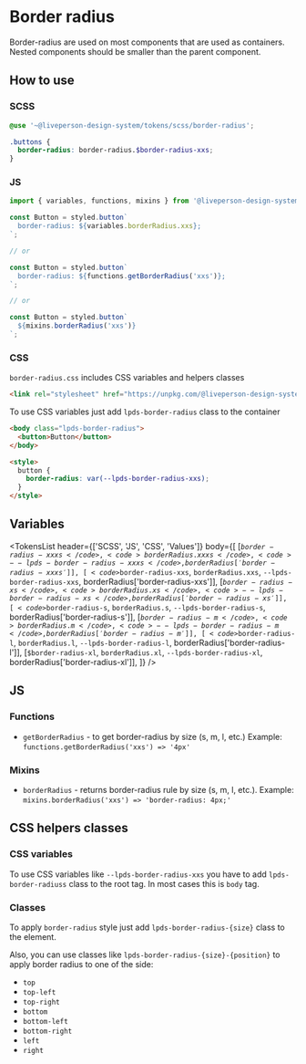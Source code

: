


<Meta title="Tokens/Border radius" />

# Border radius

Border-radius are used on most components that are used as containers.
Nested components should be smaller than the parent component.

## How to use

### SCSS

```scss
@use '~@liveperson-design-system/tokens/scss/border-radius';

.buttons {
  border-radius: border-radius.$border-radius-xxs;
}
```

### JS

```js
import { variables, functions, mixins } from '@liveperson-design-system/tokens/scss/border-radius';

const Button = styled.button`
  border-radius: ${variables.borderRadius.xxs};
`;

// or

const Button = styled.button`
  border-radius: ${functions.getBorderRadius('xxs')};
`;

// or

const Button = styled.button`
  ${mixins.borderRadius('xxs')}
`;
```

### CSS

`border-radius.css` includes CSS variables and helpers classes

```html
<link rel="stylesheet" href="https://unpkg.com/@liveperson-design-system/tokens/css/border-radius.css">
```

To use CSS variables just add `lpds-border-radius` class to the container

```html
<body class="lpds-border-radius">
  <button>Button</button>
</body>

<style>
  button {
    border-radius: var(--lpds-border-radius-xxs);
  }
</style>
```

## Variables

<TokensList
  header={['SCSS', 'JS', 'CSS', 'Values']}
  body={[
    [<code>$border-radius-xxxs</code>, <code>borderRadius.xxxs</code>, <code>--lpds-border-radius-xxxs</code>, borderRadius['border-radius-xxxs']],
    [<code>$border-radius-xxs</code>, <code>borderRadius.xxs</code>, <code>--lpds-border-radius-xxs</code>, borderRadius['border-radius-xxs']],
    [<code>$border-radius-xs</code>, <code>borderRadius.xs</code>, <code>--lpds-border-radius-xs</code>, borderRadius['border-radius-xs']],
    [<code>$border-radius-s</code>, <code>borderRadius.s</code>, <code>--lpds-border-radius-s</code>, borderRadius['border-radius-s']],
    [<code>$border-radius-m</code>, <code>borderRadius.m</code>, <code>--lpds-border-radius-m</code>, borderRadius['border-radius-m']],
    [<code>$border-radius-l</code>, <code>borderRadius.l</code>, <code>--lpds-border-radius-l</code>, borderRadius['border-radius-l']],
    [<code>$border-radius-xl</code>, <code>borderRadius.xl</code>, <code>--lpds-border-radius-xl</code>, borderRadius['border-radius-xl']],
  ]}
/>

## JS

### Functions

- `getBorderRadius` - to get border-radius by size (s, m, l, etc.) Example: `functions.getBorderRadius('xxs') => '4px'`

### Mixins

- `borderRadius` - returns border-radius rule by size (s, m, l, etc.). Example: `mixins.borderRadius('xxs') => 'border-radius: 4px;'`

## CSS helpers classes

### CSS variables

To use CSS variables like `--lpds-border-radius-xxs` you have to add `lpds-border-radiuss` class to the root tag.
In most cases this is `body` tag.

### Classes

To apply `border-radius` style just add `lpds-border-radius-{size}` class to the element.

Also, you can use classes like `lpds-border-radius-{size}-{position}` to apply border radius to one of the side:
- `top`
- `top-left`
- `top-right`
- `bottom`
- `bottom-left`
- `bottom-right`
- `left`
- `right`
